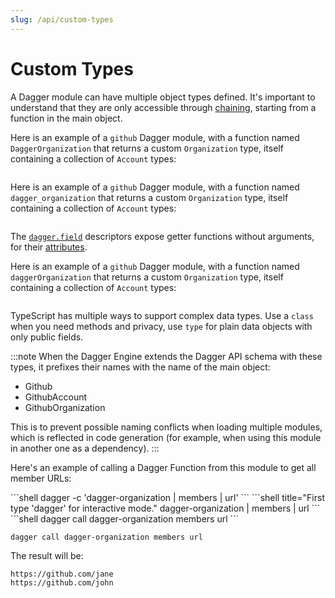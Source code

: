 ```yaml
---
slug: /api/custom-types
---
```


# Custom Types

A Dagger module can have multiple object types defined. It's important to understand that they are only accessible through [chaining](./index.mdx#chaining), starting from a function in the main object.

<Tabs groupId="language">
<TabItem value="Go">

Here is an example of a `github` Dagger module, with a function named `DaggerOrganization`
that returns a custom `Organization` type, itself containing a collection of
`Account` types:

```go file=./snippets/custom-types/go/main.go
```

</TabItem>
<TabItem value="Python">

Here is an example of a `github` Dagger module, with a function named `dagger_organization`
that returns a custom `Organization` type, itself containing a collection of
`Account` types:

```python file=./snippets/custom-types/python/main.py
```

The [`dagger.field`](https://dagger-io.readthedocs.io/en/latest/module.html#dagger.field) descriptors expose getter functions without arguments, for their [attributes](./state.mdx).

</TabItem>
<TabItem value="TypeScript">

Here is an example of a `github` Dagger module, with a function named `daggerOrganization`
that returns a custom `Organization` type, itself containing a collection of
`Account` types:

```typescript file=./snippets/custom-types/typescript/index.ts
```

TypeScript has multiple ways to support complex data types. Use a `class` when you need methods and privacy, use `type` for plain data objects with only public fields.
</TabItem>
</Tabs>

:::note
When the Dagger Engine extends the Dagger API schema with these types, it prefixes
their names with the name of the main object:
- Github
- GithubAccount
- GithubOrganization

This is to prevent possible naming conflicts when loading multiple modules,
which is reflected in code generation (for example, when using this module in
another one as a dependency).
:::

Here's an example of calling a Dagger Function from this module to get all member URLs:

<Tabs groupId="shell">
<TabItem value="System shell">
```shell
dagger -c 'dagger-organization | members | url'
```
</TabItem>
<TabItem value="Dagger Shell">
```shell title="First type 'dagger' for interactive mode."
dagger-organization | members | url
```
</TabItem>
<TabItem value="Dagger CLI">
```shell
dagger call dagger-organization members url
```
</TabItem>
</Tabs>


```shell
dagger call dagger-organization members url
```

The result will be:

```
https://github.com/jane
https://github.com/john
```
